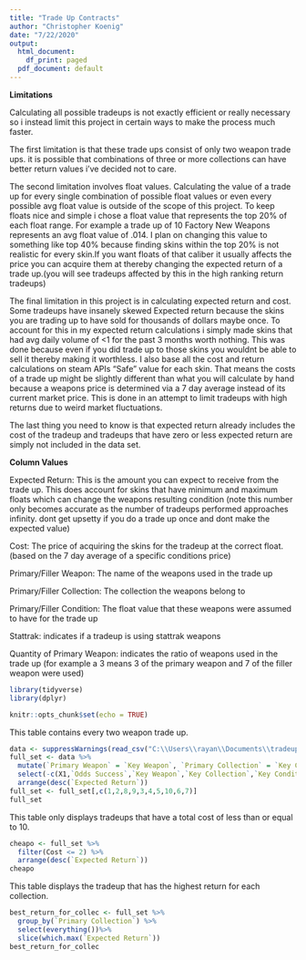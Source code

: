 ---
title: "Trade Up Contracts"
author: "Christopher Koenig"
date: "7/22/2020"
output:
  html_document:
    df_print: paged
  pdf_document: default
---
$\textbf{Limitations}$

Calculating all possible tradeups is not exactly efficient or really necessary so i instead limit this project in certain ways to make the process much faster.

The first limitation is that these trade ups consist of only two weapon trade ups. it is possible that combinations of three or more collections can have better return values i've decided not to care.

The second limitation involves float values. Calculating the value of a trade up for every single combination of possible float values or even every possible avg float value is outside of the scope of this project. To keep floats nice and simple i chose a float value that represents the top 20% of each float range. For example a trade up of 10 Factory New Weapons represents an avg float value of .014. I plan on changing this value to something like top 40% because finding skins within the top 20% is not realistic for every skin.If you want floats of that caliber it usually affects the price you can acquire them at thereby changing the expected return of a trade up.(you will see tradeups affected by this in the high ranking return tradeups)

The final limitation in this project is in calculating expected return and cost. Some tradeups have insanely skewed Expected return because the skins you are trading up to have sold for thousands of dollars maybe once. To account for this in my expected return calculations i simply made skins that had avg daily volume of <1 for the past 3 months worth nothing. This was done because even if you did trade up to those skins you wouldnt be able to sell it thereby making it worthless. I also base all the cost and return calculations on steam APIs "Safe" value for each skin. That means the costs of a trade up might be slightly different than what you will calculate by hand because a weapons price is determined via a 7 day average instead of its current market price. This is done in an attempt to limit tradeups with high returns due to weird market fluctuations.

The last thing you need to know is that expected return already includes the cost of the tradeup and tradeups that have zero or less expected return are simply not included in the data set.

$\textbf{Column Values}$

Expected Return: This is the amount you can expect to receive from the trade up. This does account for skins that have minimum and maximum floats which can change the weapons resulting condition (note this number only becomes accurate as the number of tradeups performed approaches infinity. dont get upsetty if you do a trade up once and dont make the expected value)

Cost: The price of acquiring the skins for the tradeup at the correct float. (based on the 7 day average of a specific conditions price)

Primary/Filler Weapon: The name of the weapons used in the trade up

Primary/Filler Collection: The collection the weapons belong to

Primary/Filler Condition: The float value that these weapons were assumed to have for the trade up

Stattrak: indicates if a tradeup is using stattrak weapons

Quantity of Primary Weapon: indicates the ratio of weapons used in the trade up (for example a 3 means 3 of the primary weapon and 7 of the filler weapon were used)



```{r setup, include=FALSE}
library(tidyverse)
library(dplyr)

knitr::opts_chunk$set(echo = TRUE)
```
This table contains every two weapon trade up.
```{r, message=FALSE}
data <- suppressWarnings(read_csv("C:\\Users\\rayan\\Documents\\tradeup_data.csv"))
full_set <- data %>%
  mutate(`Primary Weapon` = `Key Weapon`, `Primary Collection` = `Key Collection`,`Primary Condition` = `Key Condition` ) %>%
  select(-c(X1,`Odds Success`,`Key Weapon`,`Key Collection`,`Key Condition`)) %>%
  arrange(desc(`Expected Return`))
full_set <- full_set[,c(1,2,8,9,3,4,5,10,6,7)]
full_set
```
This table only displays tradeups that have a total cost of less than or equal to 10.
```{r}
cheapo <- full_set %>%
  filter(Cost <= 2) %>%
  arrange(desc(`Expected Return`))
cheapo
```
This table displays the tradeup that has the highest return for each collection.
```{r}
best_return_for_collec <- full_set %>%
  group_by(`Primary Collection`) %>%
  select(everything())%>%
  slice(which.max(`Expected Return`))
best_return_for_collec
```